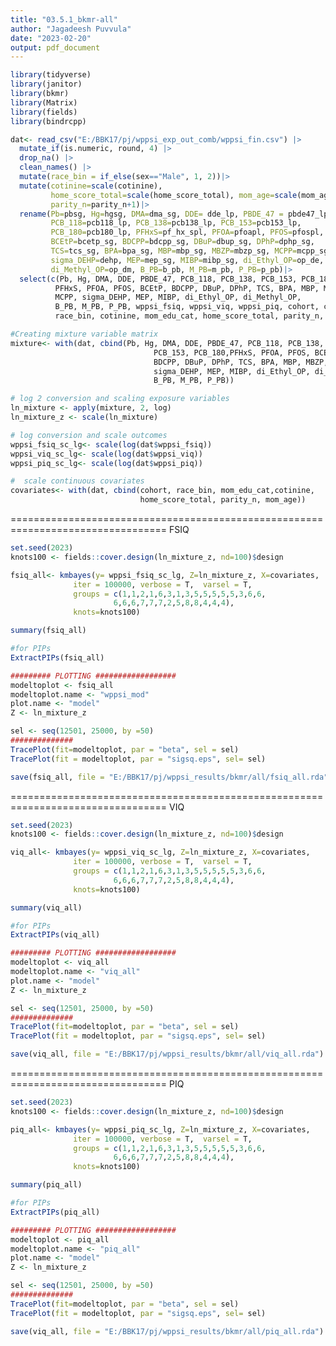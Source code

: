 ```yaml
---
title: "03.5.1_bkmr-all"
author: "Jagadeesh Puvvula"
date: "2023-02-20"
output: pdf_document
---
```


```r
library(tidyverse)
library(janitor)
library(bkmr)
library(Matrix)
library(fields)
library(bindrcpp)
```

```r
dat<- read_csv("E:/BBK17/pj/wppsi_exp_out_comb/wppsi_fin.csv") |>
  mutate_if(is.numeric, round, 4) |>
  drop_na() |>
  clean_names() |>
  mutate(race_bin = if_else(sex=="Male", 1, 2))|>
  mutate(cotinine=scale(cotinine), 
         home_score_total=scale(home_score_total), mom_age=scale(mom_age),
         parity_n=parity_n+1)|>
  rename(Pb=pbsg, Hg=hgsg, DMA=dma_sg, DDE= dde_lp, PBDE_47 = pbde47_lp,
         PCB_118=pcb118_lp, PCB_138=pcb138_lp, PCB_153=pcb153_lp,
         PCB_180=pcb180_lp, PFHxS=pf_hx_spl, PFOA=pfoapl, PFOS=pfospl,
         BCEtP=bcetp_sg, BDCPP=bdcpp_sg, DBuP=dbup_sg, DPhP=dphp_sg,
         TCS=tcs_sg, BPA=bpa_sg, MBP=mbp_sg, MBZP=mbzp_sg, MCPP=mcpp_sg,
         sigma_DEHP=dehp, MEP=mep_sg, MIBP=mibp_sg, di_Ethyl_OP=op_de,
         di_Methyl_OP=op_dm, B_PB=b_pb, M_PB=m_pb, P_PB=p_pb)|>
  select(c(Pb, Hg, DMA, DDE, PBDE_47, PCB_118, PCB_138, PCB_153, PCB_180,
          PFHxS, PFOA, PFOS, BCEtP, BDCPP, DBuP, DPhP, TCS, BPA, MBP, MBZP,
          MCPP, sigma_DEHP, MEP, MIBP, di_Ethyl_OP, di_Methyl_OP, 
          B_PB, M_PB, P_PB, wppsi_fsiq, wppsi_viq, wppsi_piq, cohort, city,
          race_bin, cotinine, mom_edu_cat, home_score_total, parity_n, mom_age)) 

```


```r
#Creating mixture variable matrix
mixture<- with(dat, cbind(Pb, Hg, DMA, DDE, PBDE_47, PCB_118, PCB_138, 
                                PCB_153, PCB_180,PFHxS, PFOA, PFOS, BCEtP, 
                                BDCPP, DBuP, DPhP, TCS, BPA, MBP, MBZP,MCPP, 
                                sigma_DEHP, MEP, MIBP, di_Ethyl_OP, di_Methyl_OP, 
                                B_PB, M_PB, P_PB))

# log 2 conversion and scaling exposure variables
ln_mixture <- apply(mixture, 2, log) 
ln_mixture_z <- scale(ln_mixture) 

# log conversion and scale outcomes
wppsi_fsiq_sc_lg<- scale(log(dat$wppsi_fsiq))
wppsi_viq_sc_lg<- scale(log(dat$wppsi_viq))
wppsi_piq_sc_lg<- scale(log(dat$wppsi_piq))

#  scale continuous covariates
covariates<- with(dat, cbind(cohort, race_bin, mom_edu_cat,cotinine,
                             home_score_total, parity_n, mom_age))
```

=================================================================================
FSIQ
```r
set.seed(2023)
knots100 <- fields::cover.design(ln_mixture_z, nd=100)$design

fsiq_all<- kmbayes(y= wppsi_fsiq_sc_lg, Z=ln_mixture_z, X=covariates,
              iter = 100000, verbose = T,  varsel = T,
              groups = c(1,1,2,1,6,3,1,3,5,5,5,5,5,3,6,6,
                       6,6,6,7,7,7,2,5,8,8,4,4,4), 
              knots=knots100)

summary(fsiq_all)

#for PIPs
ExtractPIPs(fsiq_all)

######### PLOTTING ##################
modeltoplot <- fsiq_all
modeltoplot.name <- "wppsi_mod"
plot.name <- "model"
Z <- ln_mixture_z

sel <- seq(12501, 25000, by =50)
##############
TracePlot(fit=modeltoplot, par = "beta", sel = sel)
TracePlot(fit = modeltoplot, par = "sigsq.eps", sel= sel)

save(fsiq_all, file = "E:/BBK17/pj/wppsi_results/bkmr/all/fsiq_all.rda")
```

=================================================================================
VIQ
```r
set.seed(2023)
knots100 <- fields::cover.design(ln_mixture_z, nd=100)$design

viq_all<- kmbayes(y= wppsi_viq_sc_lg, Z=ln_mixture_z, X=covariates,
              iter = 100000, verbose = T,  varsel = T,
              groups = c(1,1,2,1,6,3,1,3,5,5,5,5,5,3,6,6,
                       6,6,6,7,7,7,2,5,8,8,4,4,4), 
              knots=knots100)

summary(viq_all)

#for PIPs
ExtractPIPs(viq_all)

######### PLOTTING ##################
modeltoplot <- viq_all
modeltoplot.name <- "viq_all"
plot.name <- "model"
Z <- ln_mixture_z

sel <- seq(12501, 25000, by =50)
##############
TracePlot(fit=modeltoplot, par = "beta", sel = sel)
TracePlot(fit = modeltoplot, par = "sigsq.eps", sel= sel)

save(viq_all, file = "E:/BBK17/pj/wppsi_results/bkmr/all/viq_all.rda")
```

=================================================================================
PIQ
```r
set.seed(2023)
knots100 <- fields::cover.design(ln_mixture_z, nd=100)$design

piq_all<- kmbayes(y= wppsi_piq_sc_lg, Z=ln_mixture_z, X=covariates,
              iter = 100000, verbose = T,  varsel = T,
              groups = c(1,1,2,1,6,3,1,3,5,5,5,5,5,3,6,6,
                       6,6,6,7,7,7,2,5,8,8,4,4,4), 
              knots=knots100)

summary(piq_all)

#for PIPs
ExtractPIPs(piq_all)

######### PLOTTING ##################
modeltoplot <- piq_all
modeltoplot.name <- "piq_all"
plot.name <- "model"
Z <- ln_mixture_z

sel <- seq(12501, 25000, by =50)
##############
TracePlot(fit=modeltoplot, par = "beta", sel = sel)
TracePlot(fit = modeltoplot, par = "sigsq.eps", sel= sel)

save(viq_all, file = "E:/BBK17/pj/wppsi_results/bkmr/all/piq_all.rda")
```
